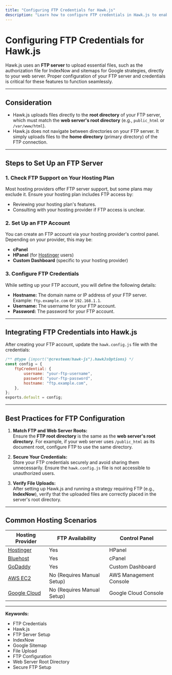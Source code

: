 ```yaml
---
title: "Configuring FTP Credentials for Hawk.js"
description: "Learn how to configure FTP credentials in Hawk.js to enable seamless file uploads for strategies like IndexNow and Google sitemap submissions. Follow the step-by-step guide to set up FTP access and integrate it into your configuration."
---
```


# Configuring FTP Credentials for Hawk.js

Hawk.js uses an **FTP server** to upload essential files, such as the authorization file for IndexNow and sitemaps for Google strategies, directly to your web server. Proper configuration of your FTP server and credentials is critical for these features to function seamlessly.

---

## Consideration

- Hawk.js uploads files directly to the **root directory** of your FTP server, which must match the **web server's root directory** (e.g., `public_html` or `/var/www/html`).  
- Hawk.js does not navigate between directories on your FTP server. It simply uploads files to the **home directory** (primary directory) of the FTP connection.

---

## Steps to Set Up an FTP Server

### 1. Check FTP Support on Your Hosting Plan

Most hosting providers offer FTP server support, but some plans may exclude it. Ensure your hosting plan includes FTP access by:

- Reviewing your hosting plan's features.
- Consulting with your hosting provider if FTP access is unclear.

### 2. Set Up an FTP Account

You can create an FTP account via your hosting provider's control panel. Depending on your provider, this may be:

- **cPanel**  
- **HPanel** (for [Hostinger](https://hostinger.com/) users)  
- **Custom Dashboard** (specific to your hosting provider)

### 3. Configure FTP Credentials

While setting up your FTP account, you will define the following details:

- **Hostname:** The domain name or IP address of your FTP server. Example: `ftp.example.com` or `192.168.1.1`.
- **Username:** The username for your FTP account.
- **Password:** The password for your FTP account.

---

## Integrating FTP Credentials into Hawk.js

After creating your FTP account, update the `hawk.config.js` file with the credentials:

```js
/** @type {import("@cresteem/hawk-js").hawkJsOptions} */
const config = {
    ftpCredential: {
        username: "your-ftp-username",
        password: "your-ftp-password",
        hostname: "ftp.example.com",
    },
};
exports.default = config;
```

---

## Best Practices for FTP Configuration

1. **Match FTP and Web Server Roots:**  
   Ensure the **FTP root directory** is the same as the **web server's root directory**. For example, if your web server uses `/public_html` as its document root, configure FTP to use the same directory.

2. **Secure Your Credentials:**  
   Store your FTP credentials securely and avoid sharing them unnecessarily. Ensure the `hawk.config.js` file is not accessible to unauthorized users.

3. **Verify File Uploads:**  
   After setting up Hawk.js and running a strategy requiring FTP (e.g., **IndexNow**), verify that the uploaded files are correctly placed in the server's root directory.

---

## Common Hosting Scenarios

| Hosting Provider | FTP Availability | Control Panel       |
|-------------------|------------------|---------------------|
| [Hostinger](https://hostinger.com/)         | Yes             | HPanel              |
| [Bluehost](https://www.bluehost.in/)          | Yes             | cPanel              |
| [GoDaddy](https://www.godaddy.com/)           | Yes             | Custom Dashboard    |
| [AWS EC2](https://www.godaddy.com/)           | No (Requires Manual Setup) | AWS Management Console |
| [Google Cloud](https://cloud.google.com/)      | No (Requires Manual Setup) | Google Cloud Console  |

---


**Keywords:**  
<ul className="keywords">
  <li>FTP Credentials</li>
  <li>Hawk.js</li>
  <li>FTP Server Setup</li>
  <li>IndexNow</li>
  <li>Google Sitemap</li>
  <li>File Upload</li>
  <li>FTP Configuration</li>
  <li>Web Server Root Directory</li>
  <li>Secure FTP Setup</li>
</ul>